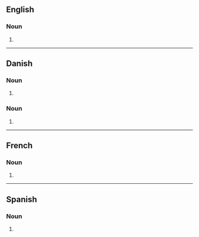 ==English==

===Noun===
{{head|en|noun plural form}}

# {{plural of|ballet|lang=en}}

----

==Danish==

===Noun===
{{head|da|noun form|g=c}}

# {{genitive singular indefinite of|ballet|lang=da}}

===Noun===
{{head|da|noun form|g=n}}

# {{genitive singular definite of|bal|lang=da}}

----

==French==

===Noun===
{{head|fr|noun plural form|g=m}}

# {{plural of|ballet|lang=fr}}

----

==Spanish==

===Noun===
{{head|es|noun form}}

# {{plural of|ballet|lang=es}}